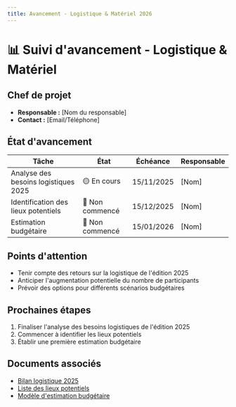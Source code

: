 ```yaml
---
title: Avancement - Logistique & Matériel 2026
---
```


# 📊 Suivi d'avancement - Logistique & Matériel

## Chef de projet
- **Responsable :** [Nom du responsable]
- **Contact :** [Email/Téléphone]

## État d'avancement
| Tâche | État | Échéance | Responsable |
|-------|------|----------|-------------|
| Analyse des besoins logistiques 2025 | 🟡 En cours | 15/11/2025 | [Nom] |
| Identification des lieux potentiels | 🔴 Non commencé | 15/12/2025 | [Nom] |
| Estimation budgétaire | 🔴 Non commencé | 15/01/2026 | [Nom] |

## Points d'attention
- Tenir compte des retours sur la logistique de l'édition 2025
- Anticiper l'augmentation potentielle du nombre de participants
- Prévoir des options pour différents scénarios budgétaires

## Prochaines étapes
1. Finaliser l'analyse des besoins logistiques de l'édition 2025
2. Commencer à identifier les lieux potentiels
3. Établir une première estimation budgétaire

## Documents associés
- [Bilan logistique 2025](/)
- [Liste des lieux potentiels](/)
- [Modèle d'estimation budgétaire](/)
